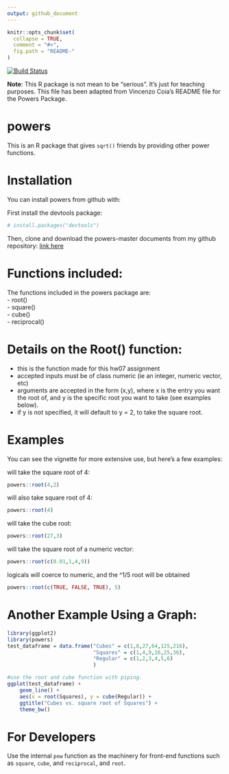 ```yaml
---
output: github_document
---
```


<!-- README.md is generated from README.Rmd. Please edit that file -->

```r
knitr::opts_chunk$set(
  collapse = TRUE,
  comment = "#>",
  fig.path = "README-"
)
```

[![Build Status](https://travis-ci.org/vincenzocoia/powers.svg?branch=master)](https://travis-ci.org/vincenzocoia/powers)

__Note__: This R package is not mean to be "serious". It's just for teaching purposes. 
This file has been adapted from Vincenzo Coia's README file for the Powers Package. 

# powers

This is an R package that gives `sqrt()` friends by providing other power functions.


# Installation

You can install powers from github with:

First install the devtools package:
```r
# install.packages("devtools")
```
Then, clone and download the powers-master documents from my github repository: [link here](https://github.com/STAT545-UBC-students/hw07-JasmineLib/tree/master)

# Functions included:
The functions included in the powers package are:  
- root()  
- square()  
- cube()  
- reciprocal()  

# Details on the Root() function:   
- this is the function made for this hw07 assignment  
- accepted inputs must be of class numeric (ie an integer, numeric vector, etc)  
- arguments are accepted in the form (x,y), where x is the entry you want the root of, and y is the specific root you want to take (see examples below).  
- if y is not specified, it will default to y = 2, to take the square root.


# Examples

You can see the vignette for more extensive use, but here's a few examples:

will take the square root of 4:
```r
powers::root(4,2)
```

will also take square root of 4: 
```r
powers::root(4)
```

will take the cube root:
```r
powers::root(27,3)
```

will take the square root of a numeric vector:
```r
powers::root(c(0.01,1,4,9))
```

logicals will coerce to numeric, and the ^1/5 root will be obtained
```r
powers::root(c(TRUE, FALSE, TRUE), 5)
```

# Another Example Using a Graph: 
```r
library(ggplot2)
library(powers)
test_dataframe = data.frame("Cubes" = c(1,8,27,64,125,216),
                            "Squares" = c(1,4,9,16,25,36), 
                            "Regular" = c(1,2,3,4,5,6)
                            )

#use the root and cube function with piping.
ggplot(test_dataframe) +
    geom_line() +
    aes(x = root(Squares), y = cube(Regular)) +  
    ggtitle("Cubes vs. square root of Squares") + 
    theme_bw()

```

# For Developers

Use the internal `pow` function as the machinery for front-end functions such as `square`, `cube`, and `reciprocal`, and `root`. 
